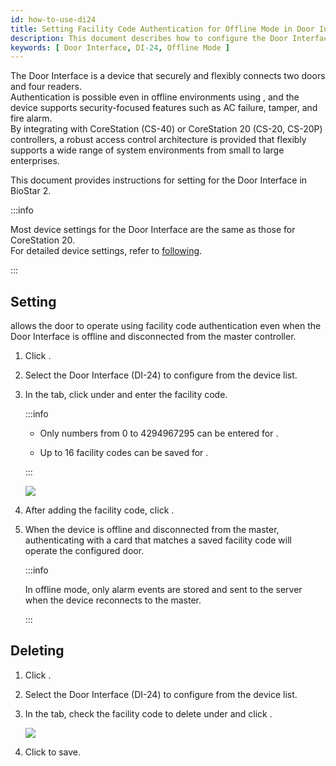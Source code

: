 ```yaml
---
id: how-to-use-di24
title: Setting Facility Code Authentication for Offline Mode in Door Interface
description: This document describes how to configure the Door Interface in offline mode in BioStar 2.
keywords: [ Door Interface, DI-24, Offline Mode ]
---
```


The Door Interface is a device that securely and flexibly connects two doors and four readers.<br/>Authentication is possible even in offline environments using <Cmd sid="device.info.facilityCode" />, and the device supports security-focused features such as AC failure, tamper, and fire alarm.<br/>By integrating with CoreStation (CS-40) or CoreStation 20 (CS-20, CS-20P) controllers, a robust access control architecture is provided that flexibly supports a wide range of system environments from small to large enterprises.

This document provides instructions for setting <Cmd sid="device.info.facilityCode" /> for the Door Interface in BioStar 2.

:::info

Most device settings for the Door Interface are the same as those for CoreStation 20.<br/>For detailed device settings, refer to [following](how-to-use-cs20#cs20detailsetting).

:::

## Setting <Cmd sid="device.info.facilityCode" />

<Cmd sid="device.info.facilityCode" /> allows the door to operate using facility code authentication even when the Door Interface is offline and disconnected from the master controller.

1. Click <Cmd sid="audit.menu.device" />.

1. Select the Door Interface (DI-24) to configure from the device list.

1. In the <Cmd sid="common.authentication" /> tab, click <Cmd sid="button.addplus" /> under <Cmd sid="device.info.facilityCode" /> and enter the facility code.

    :::info

    * Only numbers from 0 to 4294967295 can be entered for <Cmd sid="device.info.facilityCode" />.

    * Up to 16 facility codes can be saved for <Cmd sid="device.info.facilityCode" />.

    :::

    <Image src='/img/DI24-offlinemode.png' />

1. After adding the facility code, click <Cmd sid="button.apply" />.

1. When the device is offline and disconnected from the master, authenticating with a card that matches a saved facility code will operate the configured door.

    :::info

    In offline mode, only alarm events are stored and sent to the server when the device reconnects to the master.

    :::

## Deleting <Cmd sid="device.info.facilityCode" />

1. Click <Cmd sid="audit.menu.device" />.

1. Select the Door Interface (DI-24) to configure from the device list.

1. In the <Cmd sid="common.authentication" /> tab, check the facility code to delete under <Cmd sid="device.info.facilityCode" /> and click <Cmd sid="button.delete" />.

    <Image src='/img/DI24-offlinemode-del.png' />

1. Click <Cmd sid="button.apply" /> to save.